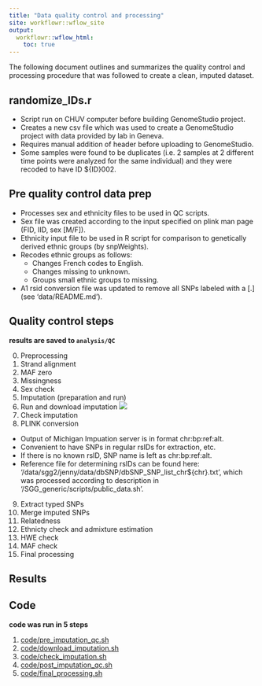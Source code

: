 ```yaml
---
title: "Data quality control and processing"
site: workflowr::wflow_site
output:
  workflowr::wflow_html:
    toc: true
---
```


The following document outlines and summarizes the quality control and processing procedure that was followed to create a clean, imputed dataset.

## randomize_IDs.r
- Script run on CHUV computer before building GenomeStudio project.
- Creates a new csv file which was used to create a GenomeStudio project with data provided by lab in Geneva.
- Requires manual addition of header before uploading to GenomeStudio.
- Some samples were found to be duplicates (i.e. 2 samples at 2 different time points were analyzed for the same individual) and they were recoded to have ID ${ID}002.

## Pre quality control data prep
- Processes sex and ethnicity files to be used in QC scripts.
- Sex file was created according to the input specified on plink man page (FID, IID, sex [M/F]).
- Ethnicity input file to be used in R script for comparison to genetically derived ethnic groups (by snpWeights).
- Recodes ethnic groups as follows:
  - Changes French codes to English.
  - Changes missing to unknown.
  - Groups small ethnic groups to missing.
- A1 rsid conversion file was updated to remove all SNPs labeled with a [.] (see 'data/README.md').

## Quality control steps

**results are saved to `analysis/QC`**

0. Preprocessing
1. Strand alignment
2. MAF zero
3. Missingness
4. Sex check
5. Imputation (preparation and run)
6. Run and download imputation
![](assets/michigan_imputation_screenshot.PNG)
7. Check imputation
8. PLINK conversion
- Output of Michigan Impuation server is  in format chr:bp:ref:alt.
- Convenient to have SNPs in regular rsIDs for extraction, etc.
- If there is no known rsID, SNP name is left as chr:bp:ref:alt.
- Reference file for determining rsIDs can be found here: '/data/sgg2/jenny/data/dbSNP/dbSNP_SNP_list_chr${chr}.txt', which was processed according to description in '/SGG_generic/scripts/public_data.sh'.
9. Extract typed SNPs
10. Merge imputed SNPs
11. Relatedness
12. Ethnicty check and admixture estimation
13. HWE check
14. MAF check
15. Final processing

## Results

## Code

**code was run in 5 steps**

1. [code/pre_imputation_qc.sh](https://github.com/jennysjaarda/PSYMETAB/blob/master/code/pre_imputation_qc.sh)
2. [code/download_imputation.sh](https://github.com/jennysjaarda/PSYMETAB/blob/master/code/pre_imputation_qc.sh)
3. [code/check_imputation.sh](https://github.com/jennysjaarda/PSYMETAB/blob/master/code/check_imputation.sh)
4. [code/post_imputation_qc.sh](https://github.com/jennysjaarda/PSYMETAB/blob/master/code/post_imputation_qc.sh)
5. [code/final_processing.sh](https://github.com/jennysjaarda/PSYMETAB/blob/master/code/final_processing.sh)
